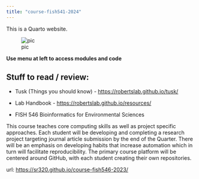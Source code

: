 ```yaml
---
title: "course-fish541-2024"
---
```


This is a Quarto website.

![pic](http://gannet.fish.washington.edu/seashell/snaps/Monosnap_Monosnap_2024-04-07_16-49-09.png)

**Use menu at left to access modules and code**

## Stuff to read / review:

-   Tusk (Things you should know) - <https://robertslab.github.io/tusk/>

-   Lab Handbook - <https://robertslab.github.io/resources/>

-   FISH 546 Bioinformatics for Environmental Sciences

This course teaches core computing skills as well as project specific approaches. Each student will be developing and completing a research project targeting journal article submission by the end of the Quarter. There will be an emphasis on developing habits that increase automation which in turn will facilitate reproducibility. The primary course platform will be centered around GitHub, with each student creating their own repositories.

url: <https://sr320.github.io/course-fish546-2023/>
